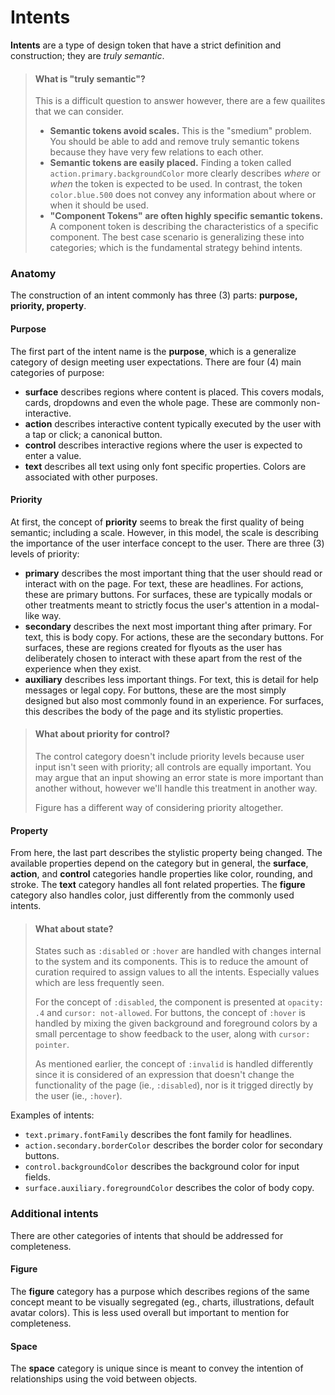 
<Meta title="Foundations/Intents" />

# Intents

**Intents** are a type of design token that have a strict definition and construction; they are _truly semantic_.

> #### What is "truly semantic"?
>
> This is a difficult question to answer however, there are a few quailites that we can consider.
> - **Semantic tokens avoid scales.** This is the "smedium" problem. You should be able to add and remove truly semantic tokens because they have very few relations to each other.
> - **Semantic tokens are easily placed.** Finding a token called `action.primary.backgroundColor` more clearly describes _where_ or _when_ the token is expected to be used. In contrast, the token `color.blue.500` does not convey any information about where or when it should be used.
> - **"Component Tokens" are often highly specific semantic tokens.** A component token is describing the characteristics of a specific component. The best case scenario is generalizing these into categories; which is the fundamental strategy behind intents.

### Anatomy

The construction of an intent commonly has three (3) parts: **purpose, priority, property**.

#### Purpose

The first part of the intent name is the **purpose**, which is a generalize category of design meeting user expectations. There are four (4) main categories of purpose:

- **surface** describes regions where content is placed. This covers modals, cards, dropdowns and even the whole page. These are commonly non-interactive.
- **action** describes interactive content typically executed by the user with a tap or click; a canonical button.
- **control** describes interactive regions where the user is expected to enter a value.
- **text** describes all text using only font specific properties. Colors are associated with other purposes.

#### Priority
At first, the concept of **priority** seems to break the first quality of being semantic; including a scale. However, in this model, the scale is describing the importance of the user interface concept to the user. There are three (3) levels of priority:

- **primary** describes the most important thing that the user should read or interact with on the page. For text, these are headlines. For actions, these are primary buttons. For surfaces, these are typically modals or other treatments meant to strictly focus the user's attention in a modal-like way.
- **secondary** describes the next most important thing after primary. For text, this is body copy. For actions, these are the secondary buttons. For surfaces, these are regions created for flyouts as the user has deliberately chosen to interact with these apart from the rest of the experience when they exist.
- **auxiliary** describes less important things. For text, this is detail for help messages or legal copy. For buttons, these are the most simply designed but also most commonly found in an experience. For surfaces, this describes the body of the page and its stylistic properties.

> #### What about priority for control?
>
> The control category doesn't include priority levels because user input isn't seen with priority; all controls are equally important. You may argue that an input showing an error state is more important than another without, however we'll handle this treatment in another way.
> 
> Figure has a different way of considering priority altogether.

#### Property

From here, the last part describes the stylistic property being changed. The available properties depend on the category but in general, the **surface**, **action**, and **control** categories handle properties like color, rounding, and stroke. The **text** category handles all font related properties. The **figure** category also handles color, just differently from the commonly used intents.

> #### What about state?
>
> States such as `:disabled` or `:hover` are handled with changes internal to the system and its components. This is to reduce the amount of curation required to assign values to all the intents. Especially values which are less frequently seen.
>
> For the concept of `:disabled`, the component is presented at `opacity: .4` and `cursor: not-allowed`. For buttons, the concept of `:hover` is handled by mixing the given background and foreground colors by a small percentage to show feedback to the user, along with `cursor: pointer`.
>
> As mentioned earlier, the concept of `:invalid` is handled differently since it is considered of an expression that doesn't change the functionality of the page (ie., `:disabled`), nor is it trigged directly by the user (ie., `:hover`).

Examples of intents:

- `text.primary.fontFamily` describes the font family for headlines.
- `action.secondary.borderColor` describes the border color for secondary buttons.
- `control.backgroundColor` describes the background color for input fields.
- `surface.auxiliary.foregroundColor` describes the color of body copy.

### Additional intents

There are other categories of intents that should be addressed for completeness.

#### Figure

The **figure** category has a purpose which describes regions of the same concept meant to be visually segregated (eg., charts, illustrations, default avatar colors). This is less used overall but important to mention for completeness.

#### Space

The **space** category is unique since is meant to convey the intention of relationships using the void between objects.